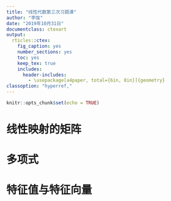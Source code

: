 ```yaml
---
title: "线性代数第三次习题课"
author: "李弢"
date: "2019年10月31日"
documentclass: ctexart
output:
  rticles::ctex:
    fig_caption: yes
    number_sections: yes
    toc: yes
    keep_tex: true
    includes:
      header-includes:
        - \usepackage[a4paper, total={6in, 8in}]{geometry}
classoption: "hyperref,"
---
```


```r
knitr::opts_chunk$set(echo = TRUE)
```

\def\vec{\overrightarrow}

# 线性映射的矩阵

# 多项式

# 特征值与特征向量


